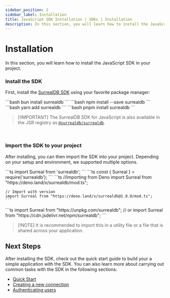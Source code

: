 ```yaml
---
sidebar_position: 2
sidebar_label: Installation
title: JavaScript SDK Installation | SDKs | Installation
description: In this section, you will learn how to install the JavaScript SDK in your project.
---
```


# Installation

In this section, you will learn how to install the JavaScript SDK in your project.

### Install the SDK

First, install the [SurrealDB SDK](https://npmjs.com/package/surrealdb) using your favorite package manager:


<Tabs groupId="node-package-manager">
  <TabItem value="bun" label="bun">
    ```bash
    bun install surrealdb
    ```
  </TabItem>

  <TabItem value="npm" label="npm" default>
    ```bash
    npm install --save surrealdb
    ```
  </TabItem>

  <TabItem value="yarn" label="yarn">
    ```bash
    yarn add surrealdb
    ```
  </TabItem>

  <TabItem value="pnpm" label="pnpm">
    ```bash
    pnpm install surrealdb
    ```
  </TabItem>
</Tabs>

> \[!IMPORTANT]
> The SurrealDB SDK for JavaScript is also available in the JSR registry as [`@surrealdb/surrealdb`](https://jsr.io/@surrealdb/surrealdb).

<br />

### Import the SDK to your project

After installing, you can then import the SDK into your project. Depending on your setup and environment, we supported multiple options.

<Tabs groupId="node-package-manager">
  <TabItem value="es6" label="ES6" default>
    ```ts
    import Surreal from 'surrealdb';
    ```
  </TabItem>

  <TabItem value="bun" label="CommonJS">
    ```ts
    const { Surreal } = require('surrealdb');
    ```
  </TabItem>

  <TabItem value="deno" label="Deno">
    ```ts
    //Importing from Deno
    import Surreal from "https://deno.land/x/surrealdb/mod.ts";

    // Import with version 
    import Surreal from "https://deno.land/x/surrealdb@1.0.0/mod.ts";
    ```
  </TabItem>

  <TabItem value="CDN" label="CDN">
    ```ts
    import Surreal from "https://unpkg.com/surrealdb";
    // or
    import Surreal from "https://cdn.jsdelivr.net/npm/surrealdb";
    ```
  </TabItem>
</Tabs>

> \[!NOTE]
> It is recommended to import this in a utility file or a file that is shared across your application.

## Next Steps

After installing the SDK, check out the quick start guide to build your a simple application with the SDK. You can also learn more about carrying out common tasks with the SDK in the following sections:

- [Quick Start](/docs/sdk/javascript/start)
- [Creating a new connection](/docs/sdk/javascript/core/create-a-new-connection)
- [Authenticating users](/docs/sdk/javascript/core/handling-authentication)
